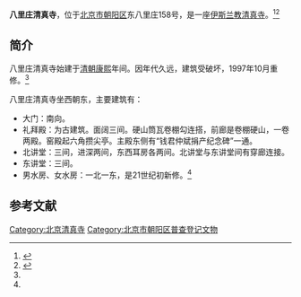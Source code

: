 '''八里庄清真寺'''，位于[[北京市|北京市]][[朝阳区|朝阳区]]东八里庄158号，是一座[[伊斯兰教|伊斯兰教]][[清真寺|清真寺]]。<ref name=cywhw>{{Cite web |url=http://www.risingsun.org.cn/culherit/culold/8a24f0a03d34746f013d4388329c004a.html |title=八里庄清真寺，朝阳文化网，2013-03-07 |accessdate=2015-04-08 |archive-date=2015-04-14 |archive-url=https://web.archive.org/web/20150414154120/http://www.risingsun.org.cn/culherit/culold/8a24f0a03d34746f013d4388329c004a.html |dead-url=no }}</ref><ref>{{Cite web |url=http://www.bjethnic.gov.cn/zjhd/zjhdDetail.asp?pos=82&id=5858 |title=八里庄清真寺，北京的民族与宗教，于2015-04-08查阅 |accessdate=2015-04-08 |archive-date=2015-04-13 |archive-url=https://web.archive.org/web/20150413085630/http://bjethnic.gov.cn/zjhd/zjhdDetail.asp?pos=82 |dead-url=no }}</ref>

==简介==
八里庄清真寺始建于[[清朝|清朝]][[康熙|康熙]]年间。因年代久远，建筑受破坏，1997年10月重修。<ref name=cywhw/>

八里庄清真寺坐西朝东，主要建筑有：
*大门：南向。
*礼拜殿：为古建筑。面阔三间。硬山筒瓦卷棚勾连搭，前廊是卷棚硬山，一卷两殿。窑殿起六角攒尖亭。主殿东侧有“钱君仲斌捐产纪念碑”一通。
*北讲堂：三间，进深两间，东西耳房各两间。北讲堂与东讲堂间有穿廊连接。
*东讲堂：三间。
*男水房、女水房：一北一东，是21世纪初新修。<ref name=cywhw/>

==参考文献==
{{reflist}}

[[Category:北京清真寺|Category:北京清真寺]]
[[Category:北京市朝阳区普查登记文物|Category:北京市朝阳区普查登记文物]]